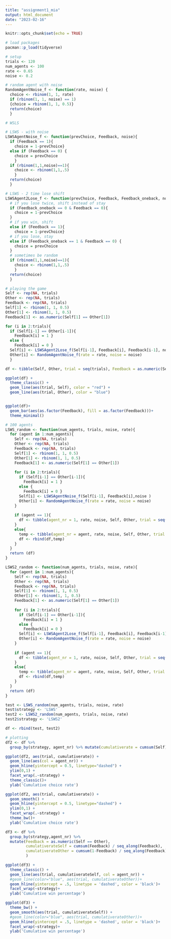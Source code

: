 ```yaml
---
title: "assignment1_mia"
output: html_document
date: "2023-02-16"
---
```


```r
knitr::opts_chunk$set(echo = TRUE)
```


```r
# load packages
pacman::p_load(tidyverse)
```

```r
# setup 
trials <- 120
num_agents <- 100
rate <- 0.65
noise <- 0.2


```

```r
# random agent with noise
RandomAgentNoise_f <- function(rate, noise) {
  choice <- rbinom(1, 1, rate)
  if (rbinom(1, 1, noise) == 1) 
  {choice = rbinom(1, 1, 0.5)}
  return(choice)
  }

```

```r
# WSLS

```

```r
# LSWS - with noise 
LSWSAgentNoise_f <- function(prevChoice, Feedback, noise){ 
  if (Feedback == 1){
    choice = 1-prevChoice} 
  else if (Feedback == 0) {
    choice = prevChoice 
    }
  if (rbinom(1,1,noise)==1){
    choice <- rbinom(1,1,.5)
    }
  return(choice) 
  }

```

```r
# LSWS - 2 time lose shift 
LSWSAgent2Lose_f <- function(prevChoice, Feedback, Feedback_oneback, noise){ 
  # if you lose twice, shift instead of stay
  if (Feedback_oneback == 0 & Feedback == 0){
    choice = 1-prevChoice
  }
  # if you win, shift
  else if (Feedback == 1){
    choice = 1-prevChoice}
  # if you lose, stay 
  else if (Feedback_oneback == 1 & Feedback == 0) {
    choice = prevChoice 
  }
  # sometimes be random 
  if (rbinom(1,1,noise)==1){
    choice <- rbinom(1,1,.5)
    }
  return(choice) 
  }

```


```r
# playing the game
Self <- rep(NA, trials) 
Other <- rep(NA, trials) 
Feedback <- rep(NA, trials)
Self[1] <- rbinom(1, 1, 0.5)
Other[1] <- rbinom(1, 1, 0.5)
Feedback[1] <- as.numeric(Self[1] == Other[1])

for (i in 2:trials){ 
  if (Self[i-1] == Other[i-1]){ 
    Feedback[i] = 1 } 
  else {
    Feedback[i] = 0 } 
  Self[i] <- LSWSAgent2Lose_f(Self[i-1], Feedback[i], Feedback[i-1], noise ) 
  Other[i] <- RandomAgentNoise_f(rate = rate, noise = noise) 
  }


```

```r
df <- tibble(Self, Other, trial = seq(trials), Feedback = as.numeric(Self==Other)) 

ggplot(df) + 
  theme_classic() + 
  geom_line(aes(trial, Self), color = "red") + 
  geom_line(aes(trial, Other), color = "blue")


ggplot(df)+
  geom_bar(aes(as.factor(Feedback), fill = as.factor(Feedback)))+
  theme_minimal()
```
```r
# 100 agents 
LSWS_random <- function(num_agents, trials, noise, rate){
  for (agent in 1:num_agents){
    Self <- rep(NA, trials) 
    Other <- rep(NA, trials) 
    Feedback <- rep(NA, trials)
    Self[1] <- rbinom(1, 1, 0.5)
    Other[1] <- rbinom(1, 1, 0.5)
    Feedback[1] <- as.numeric(Self[1] == Other[1])
    
    for (i in 2:trials){ 
      if (Self[i-1] == Other[i-1]){ 
        Feedback[i] = 1 } 
      else {
        Feedback[i] = 0 } 
      Self[i] <- LSWSAgentNoise_f(Self[i-1], Feedback[i],noise ) 
      Other[i] <- RandomAgentNoise_f(rate = rate, noise = noise) 
    }
    
    if (agent == 1){
      df <- tibble(agent_nr = 1, rate, noise, Self, Other, trial = seq(trials))
    }
    else{
      temp <- tibble(agent_nr = agent, rate, noise, Self, Other, trial = seq(trials))
      df <- rbind(df,temp)
    }
  }
  return (df)
}

LSWS2_random <- function(num_agents, trials, noise, rate){
  for (agent in 1:num_agents){
    Self <- rep(NA, trials) 
    Other <- rep(NA, trials) 
    Feedback <- rep(NA, trials)
    Self[1] <- rbinom(1, 1, 0.5)
    Other[1] <- rbinom(1, 1, 0.5)
    Feedback[1] <- as.numeric(Self[1] == Other[1])
    
    for (i in 2:trials){ 
      if (Self[i-1] == Other[i-1]){ 
        Feedback[i] = 1 } 
      else {
        Feedback[i] = 0 } 
      Self[i] <- LSWSAgent2Lose_f(Self[i-1], Feedback[i], Feedback[i-1], noise ) 
      Other[i] <- RandomAgentNoise_f(rate = rate, noise = noise) 
    }
    
    if (agent == 1){
      df <- tibble(agent_nr = 1, rate, noise, Self, Other, trial = seq(trials))
    }
    else{
      temp <- tibble(agent_nr = agent, rate, noise, Self, Other, trial = seq(trials))
      df <- rbind(df,temp)
    }
  }
  return (df)
}
```

```r
test <- LSWS_random(num_agents, trials, noise, rate)
test$strategy <- 'LSWS'
test2 <- LSWS2_random(num_agents, trials, noise, rate)
test2$strategy <- 'LSWS2'

df <- rbind(test, test2)
```


```r
# plotting 
df2 <- df %>% 
  group_by(strategy, agent_nr) %>% mutate(cumulativerate = cumsum(Self) / seq_along(Self))

ggplot(df2, aes(trial, cumulativerate)) + 
  geom_line(aes(col = agent_nr)) + 
  geom_hline(yintercept = 0.5, linetype="dashed") + 
  ylim(0,1) + 
  facet_wrap(.~strategy) + 
  theme_classic()+
  ylab('Cumulative choice rate')

ggplot(df2, aes(trial, cumulativerate)) + 
  geom_smooth() + 
  geom_hline(yintercept = 0.5, linetype="dashed") + 
  ylim(0,1) + 
  facet_wrap(.~strategy) + 
  theme_bw()+
  ylab('Cumulative choice rate')

df3 <- df %>% 
  group_by(strategy,agent_nr) %>% 
  mutate(Feedback = as.numeric(Self == Other),
         cumulativerateSelf = cumsum(Feedback) / seq_along(Feedback), 
         cumulativerateOther = cumsum(1-Feedback) / seq_along(Feedback) 
         )

ggplot(df3) + 
  theme_classic() + 
  geom_line(aes(trial, cumulativerateSelf, col = agent_nr)) + 
  #geom_line(color="blue", aes(trial, cumulativerateOther))+
  geom_hline(yintercept = .5, linetype = 'dashed', color = 'black')+
  facet_wrap(~strategy)+
  ylab('Cumulative win percentage')

ggplot(df3) + 
  theme_bw() + 
  geom_smooth(aes(trial, cumulativerateSelf)) + 
  #geom_line(color="blue", aes(trial, cumulativerateOther))+
  geom_hline(yintercept = .5, linetype = 'dashed', color = 'black')+
  facet_wrap(~strategy)+
  ylab('Cumulative win percentage')

```

